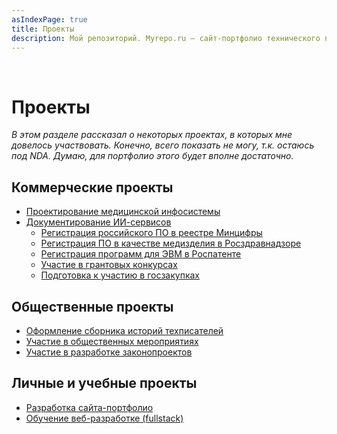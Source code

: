 ```yaml
---
asIndexPage: true
title: Проекты
description: Мой репозиторий. Myrepo.ru – сайт-портфолио технического писателя
---
```


<br />

# Проекты
*В этом разделе рассказал о некоторых проектах, в которых мне довелось участвовать. Конечно, всего показать не могу, т.к. остаюсь под NDA. Думаю, для портфолио этого будет вполне достаточно.*

## Коммерческие проекты

- [Проектирование медицинской инфосистемы](./projects/proyektirovaniye-mis.mdx)
- [Документирование ИИ-сервисов](./projects/dokumentirovaniye-ii-servisov.mdx)
	- [Регистрация российского ПО в реестре Минцифры](./projects/registratsiya-po-v-reyestre-mintsifry.mdx)
	- [Регистрация ПО в качестве медизделия в Росздравнадзоре](./projects/registratsiya-po-v-roszdravnadzore.mdx)
	- [Регистрация программ для ЭВМ в Роспатенте](./projects/registratsiya-po-v-rospatente.mdx)
	- [Участие в грантовых конкурсах](./projects/uchastiye-v-grantovykh-konkursakh.mdx)
	- [Подготовка к участию в госзакупках](./projects/podgotovka-k-uchastiyu-v-goszakupkakh.mdx)

## Общественные проекты

- [Оформление сборника историй техписателей](./docs/sbornik-istoriy-tekhpisateley.mdx)
- [Участие в общественных мероприятиях](./projects/uchastiye-v-obshchestvennykh-meropriyatiyakh.mdx)
- [Участие в разработке законопроектов](./projects/uchastiye-v-razrabotke-zakonoproyektov.mdx)

## Личные и учебные проекты

- [Разработка сайта-портфолио](./projects/razrabotka-saita-portfolio-tekhpisatelya.mdx)
- [Обучение веб-разработке (fullstack)](./projects/obucheniye-veb-razrabotke.mdx)